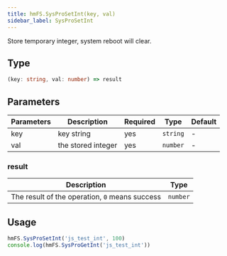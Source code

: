 ```yaml
---
title: hmFS.SysProSetInt(key, val)
sidebar_label: SysProSetInt
---
```


Store temporary integer, system reboot will clear.

## Type

```ts
(key: string, val: number) => result
```

## Parameters

| Parameters |      Description   | Required | Type | Default |
| ---------- | ------------------ | ---- | -------- | ------ |
|   key      |      key string    | yes | `string` | - |
|   val      | the stored integer | yes | `number` | - |

### result

|                   Description                  | Type |
| ---------------------------------------------- | -------- |
| The result of the operation, `0` means success | `number` |

## Usage

```js
hmFS.SysProSetInt('js_test_int', 100)
console.log(hmFS.SysProGetInt('js_test_int'))
```

